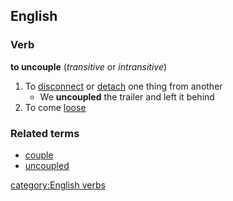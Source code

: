 ==English==
===Verb===
'''to uncouple'''  (''transitive'' or ''intransitive'')
#To [[disconnect]] or [[detach]] one thing from another
#* We '''uncoupled''' the trailer and left it behind
#To come [[loose]]
===Related terms===
*[[couple]]
*[[uncoupled]]
[[category:English verbs]]